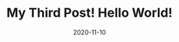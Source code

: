 ---
title: My Third Post! Hello World!
slug: my-third-post
date: 2020-11-10
featureImage: sunset.jpg
excerpt: I'm baby mixtape copper mug typewriter truffaut subway tile lyft whatever heirloom vinyl hoodie fingerstache sriracha iPhone cornhole.
---
